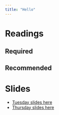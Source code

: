 ```yaml
---
title: "Hello"
---
```


# Readings


## Required


## Recommended


# Slides

* [Tuesday slides here]()
* [Thursday slides here]()


